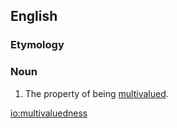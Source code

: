 ==English==

===Etymology===
{{suffix|multivalued|ness}}

===Noun===
{{en-noun|-}}

# The property of being [[multivalued]].

[[io:multivaluedness]]